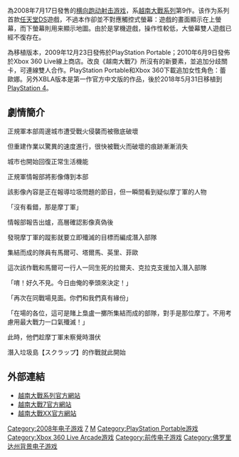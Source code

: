 {{unreferenced|time=2019-03-02T16:57:00+00:00}}

{{noteTA
|G1 = Games
}}

{{Vgname|越南大戰7|ja=メタルスラッグ7|en=Metal Slug 7|cn=合金弹头7|hk=鋼鐵蟲師7|tw=越南大戰7}}為2008年7月17日發售的[[横向跑动射击游戏|横向跑动射击游戏]]，系[[越南大戰系列|越南大戰系列]]第9作。该作为系列首款[[任天堂DS|任天堂DS]]遊戲，不過本作卻並不對應觸控式螢幕：遊戲的畫面顯示在上螢幕，而下螢幕則用来顯示地圖。由於是掌機遊戲，操作性較低，大螢幕雙人遊戲已經不復存在。

{{vgname|越南大戰XX}}為移植版本，2009年12月23日發佈於PlayStation Portable；2010年6月9日發佈於Xbox 360 Live線上商店。改良《越南大戰7》所沒有的新要素，並追加分歧關卡，可連線雙人合作。PlayStation Portable和Xbox 360下載追加女性角色：蕾歐娜。另外XBLA版本是第一作官方中文版的作品，後於2018年5月31日移植到[[PlayStation_4|PlayStation 4]]。

== 劇情簡介 ==

{{plot style|time=2022-01-02}}

正規軍本部周邊城市遭受戰火侵襲而被徹底破壞

但重建作業以驚異的速度進行，很快被戰火而破壞的痕跡漸漸消失

城市也開始回復正常生活機能

正規軍情報部將影像傳到本部

該影像內容是正在報導垃圾問題的節目，但一瞬間看到疑似摩丁軍的人物

「沒有看錯，那是摩丁軍」

情報部報告出爐，高層確認影像真偽後

發現摩丁軍的蹤影就要立即殲滅的目標而編成潛入部隊

集結而成的隊員有馬爾可、塔爾馬、英里、菲歐

這次該作戰和馬爾可一行人一同生死的拉爾夫、克拉克支援加入潛入部隊

「唷！好久不見。今日由俺的拳頭來決定！」

「再次在同戰場見面。你們和我們真有緣份」

「在場的各位，這可是賭上梟盧一擲所集結而成的部隊，對手是那位摩丁。不用考慮用最大戰力一口氣殲滅！」

此時，他們趁摩丁軍未察覺時潛伏

潛入垃圾島【スクラップ】的作戰就此開始

== 外部連結 ==
* [http://www.metalslug10th.com/ 越南大戰系列官方網站]{{Wayback|url=http://www.metalslug10th.com/ |date=20121211081138 }}
* [http://game.snkplaymore.co.jp/official/ms7/index.html 越南大戰7官方網站] {{Wayback|url=http://game.snkplaymore.co.jp/official/ms7/index.html |date=20160312215933 }}
* [http://game.snkplaymore.co.jp/official/msxx/ 越南大戰XX官方網站] {{Wayback|url=http://game.snkplaymore.co.jp/official/msxx/ |date=20161108003406 }}

{{合金彈頭系列}}

{{DEFAULTSORT:Metal Slug 7}}
[[Category:2008年电子游戏|Category:2008年电子游戏]]
[[Category:合金弹头系列|7]]
[[Category:任天堂DS遊戲|M]]
[[Category:PlayStation_Portable游戏|Category:PlayStation Portable游戏]]
[[Category:Xbox_360_Live_Arcade游戏|Category:Xbox 360 Live Arcade游戏]]
[[Category:前传电子游戏|Category:前传电子游戏]]
[[Category:佛罗里达州背景电子游戏|Category:佛罗里达州背景电子游戏]]